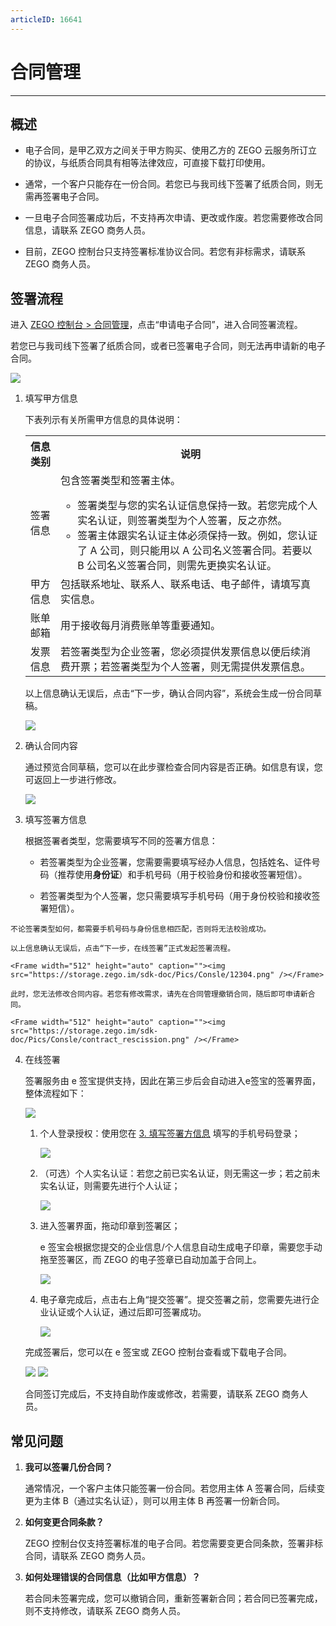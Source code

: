 ```yaml
---
articleID: 16641
---
```

# 合同管理

- - -

## 概述

- 电子合同，是甲乙双方之间关于甲方购买、使用乙方的 ZEGO 云服务所订立的协议，与纸质合同具有相等法律效应，可直接下载打印使用。

- 通常，一个客户只能存在一份合同。若您已与我司线下签署了纸质合同，则无需再签署电子合同。

- 一旦电子合同签署成功后，不支持再次申请、更改或作废。若您需要修改合同信息，请联系 ZEGO 商务人员。

- 目前，ZEGO 控制台只支持签署标准协议合同。若您有非标需求，请联系 ZEGO 商务人员。

## 签署流程

进入 [ZEGO 控制台 > 合同管理](https://console.zego.im/dashboard)，点击“申请电子合同”，进入合同签署流程。

<Warning title="注意">


若您已与我司线下签署了纸质合同，或者已签署电子合同，则无法再申请新的电子合同。

</Warning>



<Frame width="512" height="auto" caption=""><img src="https://storage.zego.im/sdk-doc/Pics/Consle/12301.png" /></Frame>

1. 填写甲方信息

    下表列示有关所需甲方信息的具体说明：

    <table>
      
    <tbody><tr>
    <th>信息类别</th>
    <th>说明</th>
    </tr>
    <tr>
    <td>签署信息</td>
    <td>包含签署类型和签署主体。<ul><li>签署类型与您的实名认证信息保持一致。若您完成个人实名认证，则签署类型为个人签署，反之亦然。</li><li>签署主体跟实名认证主体必须保持一致。例如，您认证了 A 公司，则只能用以 A 公司名义签署合同。若要以 B 公司名义签署合同，则需先更换实名认证。</li></ul></td>
    </tr>
    <tr>
    <td>甲方信息</td>
    <td>包括联系地址、联系人、联系电话、电子邮件，请填写真实信息。</td>
    </tr>
    <tr>
    <td>账单邮箱</td>
    <td>用于接收每月消费账单等重要通知。</td>
    </tr>
    <tr>
    <td>发票信息</td>
    <td>若签署类型为企业签署，您必须提供发票信息以便后续消费开票；若签署类型为个人签署，则无需提供发票信息。</td>
    </tr>
    </tbody></table>

    以上信息确认无误后，点击“下一步，确认合同内容”，系统会生成一份合同草稿。

    <Frame width="512" height="auto" caption=""><img src="https://storage.zego.im/sdk-doc/Pics/Consle/12302.png" /></Frame>

2. 确认合同内容
    
    通过预览合同草稿，您可以在此步骤检查合同内容是否正确。如信息有误，您可返回上一步进行修改。

    <a name="sign"></a>

    <Frame width="512" height="auto" caption=""><img src="https://storage.zego.im/sdk-doc/Pics/Consle/12303.png" /></Frame>

3. 填写签署方信息

    根据签署者类型，您需要填写不同的签署方信息：

    - 若签署类型为企业签署，您需要需要填写经办人信息，包括姓名、证件号码（推荐使用**身份证**）和手机号码（用于校验身份和接收签署短信）。

    - 若签署类型为个人签署，您只需要填写手机号码（用于身份校验和接收签署短信）。

<Note title="说明">


    不论签署类型如何，都需要手机号码与身份信息相匹配，否则将无法校验成功。
    
</Note>



    以上信息确认无误后，点击“下一步，在线签署”正式发起签署流程。

    <Frame width="512" height="auto" caption=""><img src="https://storage.zego.im/sdk-doc/Pics/Consle/12304.png" /></Frame>

<Note title="说明">


    此时，您无法修改合同内容。若您有修改需求，请先在合同管理撤销合同，随后即可申请新合同。

    <Frame width="512" height="auto" caption=""><img src="https://storage.zego.im/sdk-doc/Pics/Consle/contract_rescission.png" /></Frame>
    
</Note>



4. 在线签署

    签署服务由 e 签宝提供支持，因此在第三步后会自动进入e签宝的签署界面，整体流程如下：

    <Frame width="512" height="auto" caption=""><img src="https://storage.zego.im/sdk-doc/Pics/Consle/12305.png" /></Frame>

    1. 个人登录授权：使用您在 [3. 填写签署方信息](https://doc-zh.zego.im/article/16641#sign) 填写的手机号码登录；

        <Frame width="512" height="auto" caption=""><img src="https://storage.zego.im/sdk-doc/Pics/Consle/12306.png" /></Frame>

    2. （可选）个人实名认证：若您之前已实名认证，则无需这一步；若之前未实名认证，则需要先进行个人认证；

        <Frame width="512" height="auto" caption=""><img src="https://storage.zego.im/sdk-doc/Pics/Consle/12307.png" /></Frame>

    3. 进入签署界面，拖动印章到签署区；

        e 签宝会根据您提交的企业信息/个人信息自动生成电子印章，需要您手动拖至签署区，而 ZEGO 的电子签章已自动加盖于合同上。

        <Frame width="512" height="auto" caption=""><img src="https://storage.zego.im/sdk-doc/Pics/Consle/123011.png" /></Frame>

    4. 电子章完成后，点击右上角“提交签署”。提交签署之前，您需要先进行企业认证或个人认证，通过后即可签署成功。

        <Frame width="512" height="auto" caption=""><img src="https://storage.zego.im/sdk-doc/Pics/Consle/123012.png" /></Frame>

    完成签署后，您可以在 e 签宝或 ZEGO 控制台查看或下载电子合同。

    <Frame width="512" height="auto" caption=""><img src="https://storage.zego.im/sdk-doc/Pics/Consle/123015.png" /></Frame>

    <Frame width="512" height="auto" caption=""><img src="https://storage.zego.im/sdk-doc/Pics/Consle/123017.png" /></Frame>

    合同签订完成后，不支持自助作废或修改，若需要，请联系 ZEGO 商务人员。

## 常见问题

1. **我可以签署几份合同？**

    通常情况，一个客户主体只能签署一份合同。若您用主体 A 签署合同，后续变更为主体 B（通过实名认证），则可以用主体 B 再签署一份新合同。

2. **如何变更合同条款？**
    
    ZEGO 控制台仅支持签署标准的电子合同。若您需要变更合同条款，签署非标合同，请联系 ZEGO 商务人员。

3. **如何处理错误的合同信息（比如甲方信息）？**

    若合同未签署完成，您可以撤销合同，重新签署新合同；若合同已签署完成，则不支持修改，请联系 ZEGO 商务人员。
